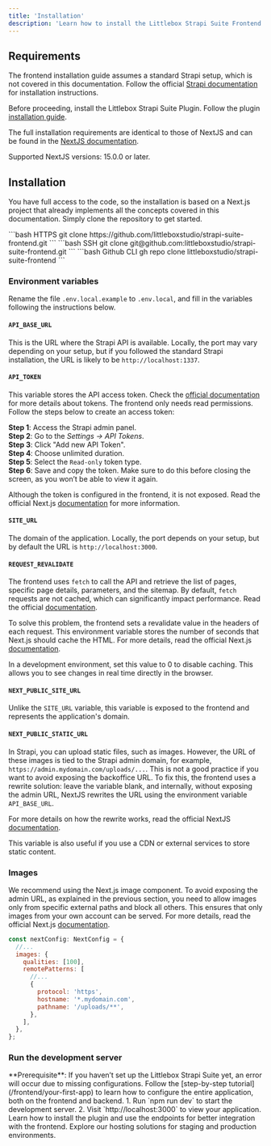 ```yaml
---
title: 'Installation'
description: 'Learn how to install the Littlebox Strapi Suite Frontend'
---
```


## Requirements

The frontend installation guide assumes a standard Strapi setup, which is not covered in this documentation. 
Follow the official [Strapi documentation](https://docs.strapi.io/cms/installation) for installation instructions.

Before proceeding, install the Littlebox Strapi Suite Plugin. Follow the plugin [installation guide](/backend/installation).

The full installation requirements are identical to those of NextJS and can be found in the [NextJS documentation](https://nextjs.org/docs/app/getting-started/installation#system-requirements).

Supported NextJS versions: 15.0.0 or later.

## Installation
You have full access to the code, so the installation is based on a Next.js project that already implements all the concepts 
covered in this documentation. Simply clone the repository to get started.

<CodeGroup>
```bash HTTPS
git clone https://github.com/littleboxstudio/strapi-suite-frontend.git
```
```bash SSH
git clone git@github.com:littleboxstudio/strapi-suite-frontend.git
```
```bash Github CLI
gh repo clone littleboxstudio/strapi-suite-frontend
```
</CodeGroup>

### Environment variables
Rename the file `.env.local.example` to `.env.local`, and fill in the variables following the instructions below.

#### `API_BASE_URL`
This is the URL where the Strapi API is available. Locally, the port may vary depending on your setup, but if you 
followed the standard Strapi installation, the URL is likely to be `http://localhost:1337`.

#### `API_TOKEN`
This variable stores the API access token. Check the [official documentation](https://docs.strapi.io/cms/features/api-tokens) for more details about tokens. 
The frontend only needs read permissions. Follow the steps below to create an access token:

**Step 1**: Access the Strapi admin panel.\
**Step 2**: Go to the <i>Settings -> API Tokens</i>.\
**Step 3**: Click "Add new API Token".\
**Step 4**: Choose unlimited duration.\
**Step 5**: Select the `Read-only` token type.\
**Step 6**: Save and copy the token. Make sure to do this before closing the screen, as you won’t be able to view it again.

<Note> Although the token is configured in the frontend, it is not exposed. 
Read the official Next.js [documentation](https://nextjs.org/docs/pages/guides/environment-variables) for more information.</Note>

#### `SITE_URL`
The domain of the application. Locally, the port depends on your setup, but by default the URL is `http://localhost:3000`.

#### `REQUEST_REVALIDATE`
The frontend uses `fetch` to call the API and retrieve the list of pages, specific page details, parameters, and the sitemap. 
By default, `fetch` requests are not cached, which can significantly impact performance. Read the official [documentation](https://developer.mozilla.org/en-US/docs/Web/API/Fetch_API/Using_Fetch).

To solve this problem, the frontend sets a revalidate value in the headers of each request. This environment variable stores the number of seconds that Next.js should cache the HTML.
For more details, read the official Next.js [documentation](https://nextjs.org/docs/app/getting-started/caching-and-revalidating#fetch).

<Tip>In a development environment, set this value to 0 to disable caching. This allows you to see changes in real time directly in the browser.</Tip>

#### `NEXT_PUBLIC_SITE_URL`
Unlike the `SITE_URL` variable, this variable is exposed to the frontend and represents the application's domain.

#### `NEXT_PUBLIC_STATIC_URL`
In Strapi, you can upload static files, such as images. However, the URL of these images is tied to the Strapi admin domain, 
for example, `https://admin.mydomain.com/uploads/...`. This is not a good practice if you want to avoid exposing the 
backoffice URL. To fix this, the frontend uses a rewrite solution: leave the variable blank, and internally, without 
exposing the admin URL, NextJS rewrites the URL using the environment variable `API_BASE_URL`. 

For more details on how the rewrite works, read the official NextJS [documentation](https://nextjs.org/docs/app/api-reference/config/next-config-js/rewrites).

This variable is also useful if you use a CDN or external services to store static content.

### Images
We recommend using the Next.js image component. To avoid exposing the admin URL, as explained in the previous section, 
you need to allow images only from specific external paths and block all others. This ensures that only images from 
your own account can be served. For more details, read the official Next.js [documentation](https://nextjs.org/docs/app/api-reference/components/image#remotepatterns).

```javascript next.config.ts
const nextConfig: NextConfig = {
  //...
  images: {
    qualities: [100],
    remotePatterns: [
      //...
      {
        protocol: 'https',
        hostname: '*.mydomain.com',
        pathname: '/uploads/**',
      },   
    ],
  },
};
```

### Run the development server
<Info>
  **Prerequisite**: If you haven’t set up the Littlebox Strapi Suite yet, an error will occur due to missing configurations. 
  Follow the [step-by-step tutorial](/frontend/your-first-app) to learn how to configure the entire application, both on the frontend and backend.
</Info>
1. Run `npm run dev` to start the development server.
2. Visit `http://localhost:3000` to view your application.

<CardGroup cols={2}>
  <Card
    title="Backend"
    icon="code"
    href="/backend/introduction"
  >
    Learn how to install the plugin and use the endpoints for better integration with the frontend.
  </Card>
  <Card
    title="Hosting"
    icon="code"
    href="/hosting/plans"
  >
    Explore our hosting solutions for staging and production environments.
  </Card>
</CardGroup>
